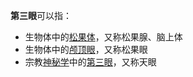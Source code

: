 '''第三眼'''可以指：

* 生物体中的[[松果體|松果体]]，又称松果腺、脑上体
* 生物体中的[[颅顶眼|颅顶眼]]，又称松果眼
* 宗教[[神祕學|神秘学]]中的[[第三眼|第三眼]]，又称天眼

{{Disambig|第三眼|cat=三字譯名消歧義}}